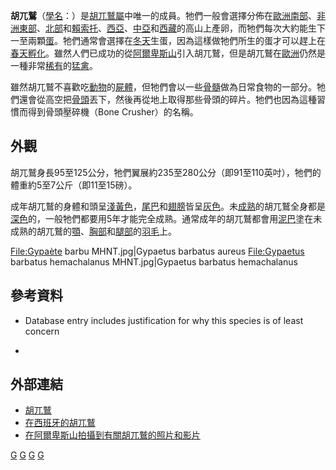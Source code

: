 {{Speciesbox
| taxon = Gypaetus barbatus
| status = NT
| status_system = iucn3.1
| status_ref = <ref>{{IUCN|id=22695174 |title=''Gypaetus barbatus'' |assessors=[[BirdLife_International|BirdLife International]] |assessor-link=BirdLife International |version=2018.2 |year=2017 |accessdate=1 October 2016}} 数据库資料包含說明此物種被編入近危級別的原因</ref> 
| image = Bearded Vulture - Catalan Pyrenees - Spain (25190362996).jpg
| image_caption = [[指名亞種|指名亞種]]，攝於[[西班牙|西班牙]][[加泰隆尼亞|加泰隆尼亞]]
| parent_authority = [[Gottlieb_Conrad_Christian_Storr|Storr]], 1784
| authority = （[[卡爾·林奈|Linnaeus]], 1758）
| range_map = Gypaetus barbatus distr.png 
| range_map_width = 250px
| range_map_caption = 胡兀鷲的分布範圍
}}

'''胡兀鷲'''（[[學名|學名]]：{{lang|la|''Gypaetus barbatus''}}）是[[胡兀鷲屬|胡兀鷲屬]]中唯一的成員。牠們一般會選擇分佈在[[歐洲南部|歐洲南部]]、[[非洲東部|非洲東部]]、[[北非|北部]]和[[賴索托|賴索托]]、[[西亞|西亞]]、[[中亞|中亞]]和[[西藏|西藏]]的高山上產卵，而牠們每次大約能生下一至兩顆[[蛋|蛋]]。牠們通常會選擇在[[冬天|冬天]]生蛋，因為這樣做牠們所生的蛋才可以趕上在[[春天|春天]][[孵化|孵化]]。雖然人們已成功的從[[阿爾卑斯山|阿爾卑斯山]]引入胡兀鷲，但是胡兀鷲在[[歐洲|歐洲]]仍然是一種非常[[稀有|稀有]]的[[猛禽|猛禽]]。

雖然胡兀鷲不喜歡吃[[動物|動物]]的[[屍體|屍體]]，但牠們會以一些[[骨髓|骨髓]]做為日常食物的一部分。牠們還會從高空把[[骨頭|骨頭]]丟下，然後再從地上取得那些骨頭的碎片。牠們也因為這種習慣而得到骨頭壓碎機（Bone Crusher）的名稱。

== 外觀 ==
胡兀鷲身長95至125公分，牠們翼展約235至280公分（即91至110英吋），牠們的體重約5至7公斤（即11至15磅）。

成年胡兀鷲的身體和頭呈[[淺黃色|淺黃色]]，[[尾巴|尾巴]]和[[翅膀|翅膀]]皆呈[[灰色|灰色]]。未[[成熟|成熟]]的胡兀鷲全身都是[[深色|深色]]的，一般牠們都要用5年才能完全成熟。通常成年的胡兀鷲都會用[[泥巴|泥巴]]塗在未成熟的胡兀鷲的[[顎|顎]]、[[胸部|胸部]]和[[腿部|腿部]]的[[羽毛|羽毛]]上。
<gallery>
File:Gypaète barbu MHNT.jpg|Gypaetus barbatus aureus
File:Gypaetus barbatus hemachalanus MHNT.jpg|Gypaetus barbatus hemachalanus
</gallery>

== 參考資料 ==
{{reflist}}
<div class="references-small">
* {{IUCN2006|assessors=[[國際雀鳥聯盟|國際雀鳥聯盟]]|year=2004年|id=49338|title=胡兀鷲|downloaded= 2006年5月9日 }} Database entry includes justification for why this species is of least concern
* {{cite news | last = Nickerson | first = Colin | title = Mighty vulture back from near extinction | publisher = [[波士頓環球報|波士頓環球報]] | date = 2006年10月31日 | url = http://www.boston.com/news/world/europe/articles/2006/10/31/mighty_vulture_back_from_near_extinction/ | accessdate = 2006年10月31日 | archive-date = 2015年10月7日 | archive-url = https://web.archive.org/web/20151007061222/http://www.boston.com/news/world/europe/articles/2006/10/31/mighty_vulture_back_from_near_extinction/ | dead-url = no }}
</div>

== 外部連結 ==
* [http://www.ornithologiki.gr/en/lib/engypbar.htm 胡兀鷲] {{Wayback|url=http://www.ornithologiki.gr/en/lib/engypbar.htm |date=20071211210952 }}
* [https://web.archive.org/web/20121029071234/http://www.iberianature.com/material/lammergeyer.html 在西班牙的胡兀鷲]
* [https://web.archive.org/web/20190103175505/http://www.cam3001.com/SEITEN/GypaetusFr.html  在阿爾卑斯山拍攝到有關胡兀鷲的照片和影片]
{{taxonbar}}
[[Category:禿鷲亞科|G]]
[[Category:中国国家一级保护动物|G]]
[[Category:卡尔·林奈命名的生物分类|G]]
[[Category:1758年描述的鸟类|G]]